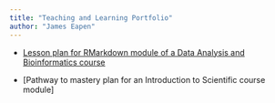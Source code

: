 ```yaml
---
title: "Teaching and Learning Portfolio"
author: "James Eapen"
---
```


- [Lesson plan for RMarkdown module of a Data Analysis and Bioinformatics
  course](./portfolio/lesson_plan.qmd)

- [Pathway to mastery plan for an Introduction to Scientific course module]


